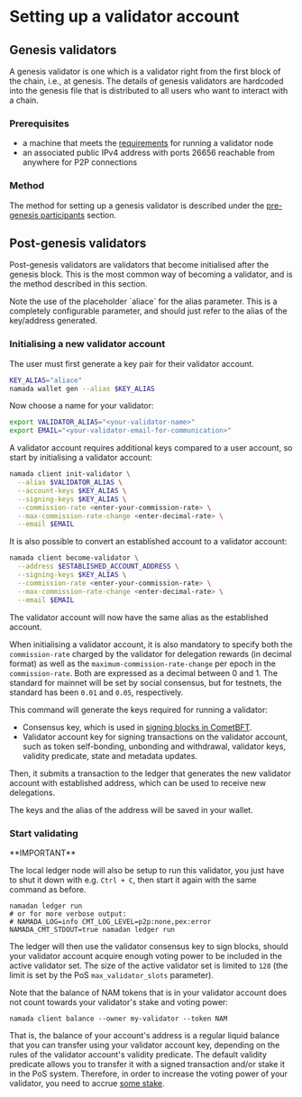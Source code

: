 
# Setting up a validator account

## Genesis validators

A genesis validator is one which is a validator right from the first block of the chain, i.e., at genesis. The details of genesis validators are hardcoded into the genesis file that is distributed to all users who want to interact with a chain.

### Prerequisites

- a machine that meets the [requirements](../hardware.mdx) for running a validator node
- an associated public IPv4 address with ports 26656 reachable from anywhere for P2P connections

### Method

The method for setting up a genesis validator is described under the [pre-genesis participants](../networks/genesis-flow/participants.mdx#generate-a-pre-genesis-validator-account) section.


## Post-genesis validators

Post-genesis validators are validators that become initialised after the genesis block. This is the most common way of becoming a validator, and is the method described in this section.

<Callout type="info" emoji="🤡">
Note the use  of the placeholder `aliace` for the alias parameter. This is a completely configurable parameter, and should just refer to the alias of the key/address generated.
</Callout>

### Initialising a new validator account

The user must first generate a key pair for their validator account.

```bash copy
KEY_ALIAS="aliace"
namada wallet gen --alias $KEY_ALIAS
```

Now choose a name for your validator:

```bash copy
export VALIDATOR_ALIAS="<your-validator-name>"
export EMAIL="<your-validator-email-for-communication>"
```

A validator account requires additional keys compared to a user account, so start by initialising a validator account:

```bash copy
namada client init-validator \
  --alias $VALIDATOR_ALIAS \
  --account-keys $KEY_ALIAS \
  --signing-keys $KEY_ALIAS \
  --commission-rate <enter-your-commission-rate> \
  --max-commission-rate-change <enter-decimal-rate> \
  --email $EMAIL
```

It is also possible to convert an established account to a validator account:

```bash copy
namada client become-validator \
  --address $ESTABLISHED_ACCOUNT_ADDRESS \
  --signing-keys $KEY_ALIAS \
  --commission-rate <enter-your-commission-rate> \
  --max-commission-rate-change <enter-decimal-rate> \
  --email $EMAIL
```

The validator account will now have the same alias as the established account.

When initialising a validator account, it is also mandatory to specify both the `commission-rate` charged by the validator for delegation rewards (in decimal format) as well as the `maximum-commission-rate-change` per epoch in the `commission-rate`. Both are expressed as a decimal between 0 and 1. The standard for mainnet will be set by social consensus, but for testnets, the standard has been `0.01` and `0.05`, respectively. 

This command will generate the keys required for running a validator:

- Consensus key, which is used in [signing blocks in CometBFT](https://docs.cometbft.com/v0.37/core/validators#validator-keys).
- Validator account key for signing transactions on the validator account, such as token self-bonding, unbonding and withdrawal, validator keys, validity predicate, state and metadata updates.

Then, it submits a transaction to the ledger that generates the new validator account with established address, which can be used to receive new delegations.

The keys and the alias of the address will be saved in your wallet. 

### Start validating

<Callout type="warning" emoji="🛎️">
**IMPORTANT**

The local ledger node will also be setup to run this validator, you just have to shut it down with e.g. `Ctrl + C`, then start it again with the same command as before.
</Callout>

```shell copy
namadan ledger run
# or for more verbose output:
# NAMADA_LOG=info CMT_LOG_LEVEL=p2p:none,pex:error NAMADA_CMT_STDOUT=true namadan ledger run
```

The ledger will then use the validator consensus key to sign blocks, should your validator account acquire enough voting power to be included in the active validator set. The size of the active validator set is limited to `128` (the limit is set by the PoS `max_validator_slots` parameter).

Note that the balance of NAM tokens that is in your validator account does not count towards your validator's stake and voting power:

```shell copy
namada client balance --owner my-validator --token NAM
```

That is, the balance of your account's address is a regular liquid balance that you can transfer using your validator account key, depending on the rules of the validator account's validity predicate. The default validity predicate allows you to transfer it with a signed transaction and/or stake it in the PoS system. Therefore, in order to increase the voting power of your validator, you need to accrue [some stake](./staking.mdx).

